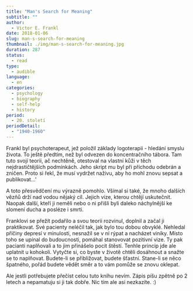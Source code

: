 ```yaml
---
title: "Man's Search for Meaning"
subtitle: ""
author:
  - Victor E. Frankl
date: 2018-01-06
slug: man-s-search-for-meaning
thumbnail: ./img/man-s-search-for-meaning.jpg
duration: 287
status:
  - read
type:
  - audible
language:
  - en
categories:
  - psychology
  - biography
  - self-help
  - history
period:
  - 20. století
periodDetail:
  - "1940-1960"
---
```


Frankl byl psychoterapeut, jež položil základy logoterapii - hledání smyslu života. To ještě předtím, než byl odvezen do koncentračního tábora. Tam tuto svojí teorii, ač nechtěně, otestoval na vlastní kůži v těch nejdrastičtějších podmínkách. Jeho skript mu byl při příchodu odebrán a zničen. Proto si řekl, že musí vydržet naživu, aby ho mohl znovu sepsat a publikovat&hellip;'

A toto přesvědčení mu výrazně pomohlo. Všímal si také, že mnoho dalších vězňů drží nad vodou nějaký cíl. Jejich vize, kterou chtějí uskutečnit. Naopak další, kteří ji neměli nebo o ni přišli byli daleko náchylnější ke slomení ducha a posléze i smrti.

Franklovi se přežít podařilo a svou teorii rozvinul, doplnil a začal ji praktikovat. Své pacienty neléčil tak, jak bylo tou dobou obvyklé. Nehledal příčiny depresí v minulosti, nesnažil se v ní rýpat a nacházet viníky. Místo toho se upínal do budoucnosti, pomáhal stanovovat pozitivní vize. Ty pak pacianti naplňovali a to jim přinášelo pocit štěstí. Tenhle princip jde ale uplatnit u kohokoli. Vytyčte si, co byste v životě chtěli dosáhnout a snažte se to naplňovat. Budete-li se přibližovat, budete šťastní. Stane-li se něco špatného, pořád budete vědět směr a to vám pomůže se znovu oklepat.

Ale jestli potřebujete přečíst celou tuto knihu nevím. Zápis píšu zpětně po 2 letech a nepamatuju si ji tak dobře. Nic tím ale asi nezkazíte. :)
